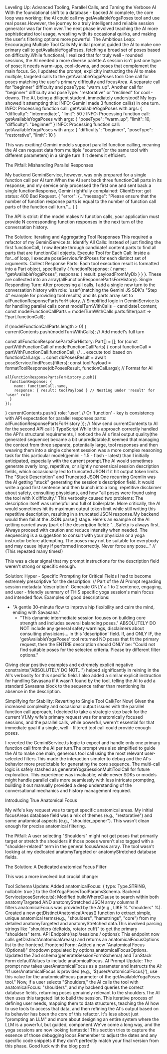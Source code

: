 
Leveling Up: Advanced Tooling, Parallel Calls, and Taming the Verbose AI
With the foundational shift to a database - backed AI complete, the core loop was working: the AI could call my getAvailableYogaPoses tool and use real poses.However, the journey to a truly intelligent and reliable session generator was far from over.The next phase involved teaching the AI more sophisticated tool usage, wrestling with its occasional quirks, and making the user's filtering options more powerful.
The Ambitious Leap: Encouraging Multiple Tool Calls
My initial prompt guided the AI to make one primary call to getAvailableYogaPoses, fetching a broad set of poses based on difficulty.While functional, I realized that for truly well - rounded sessions, the AI needed a more diverse palette.A session isn't just one type of pose; it needs warm-ups, cool-downs, and poses that complement the main focus.
So, I updated the prompt, explicitly instructing the AI to make multiple, targeted calls to the getAvailableYogaPoses tool:
One call for poses matching the user's primary difficulty and focusArea.
A separate call for "beginner" difficulty and poseType: "warm_up".
Another call for "beginner" difficulty and poseType: "restorative" or "reclined" for cool - downs.
The AI, being a diligent student, immediately understood! My logs showed it attempting this:
INFO: Gemini made 3 function call(s) in one turn.
  INFO: Processing function call: getAvailableYogaPoses with args: { "difficulty": "intermediate", "limit": 50 }
INFO: Processing function call: getAvailableYogaPoses with args: { "poseType": "warm_up", "limit": 10, "difficulty": "beginner" }
INFO: Processing function call: getAvailableYogaPoses with args: { "difficulty": "beginner", "poseType": "restorative", "limit": 10 }

This was exciting! Gemini models support parallel function calling, meaning the AI can request data from multiple "sources"(or the same tool with different parameters) in a single turn if it deems it efficient.

The Pitfall: Mishandling Parallel Responses

My backend GeminiService, however, was only prepared for a single function call per AI turn.When the AI sent back three functionCall parts in its response, and my service only processed the first one and sent back a single functionResponse, Gemini rightfully complained:
ClientError: got status: 400 Bad Request. { "error": {..."message": "Please ensure that the number of function response parts is equal to the number of function call parts of the function call turn."... } }

The API is strict: if the model makes N function calls, your application must provide N corresponding function responses in the next turn of the conversation history.

The Solution: Iterating and Aggregating Tool Responses
This required a refactor of my GeminiService.ts:
Identify All Calls: Instead of just finding the first functionCall, I now iterate through candidate1.content.parts to find all parts that are functionCall objects.
Execute Tool for Each Call: Inside a for...of loop, I execute poseService.findPoses for each distinct set of arguments.
Collect Response Parts: Each tool execution result is formatted into a Part object, specifically { functionResponse: { name: "getAvailableYogaPoses", response: { result: payloadFromMyDb } } }. These are collected into an array(allFunctionResponsePartsForHistory).
Single Responding Turn: After processing all calls, I add a single new turn to the conversation history with role: 'user'(matching the Gemini JS SDK's "Step 4" example for providing tool results) and its parts array set to allFunctionResponsePartsForHistory.
// Simplified logic in GeminiService.ts for handling parallel calls
const modelTurnWithCalls = candidate1.content;
const modelFunctionCallParts = modelTurnWithCalls.parts.filter(part => !!part.functionCall);

if (modelFunctionCallParts.length > 0) {
  currentContents.push(modelTurnWithCalls); // Add model's full turn

  const allFunctionResponsePartsForHistory: Part[] = [];
  for (const partWithFunctionCall of modelFunctionCallParts) {
    const functionCall = partWithFunctionCall.functionCall;
    // ... execute tool based on functionCall.args ...
    const dbPosesResult = await poseService.findPoses(filters);
    const toolPayload = formatToolResponse(dbPosesResult, functionCall.args); // Format for AI

    allFunctionResponsePartsForHistory.push({
      functionResponse: {
        name: functionCall.name,
        response: { result: toolPayload } // Nesting under 'result' for 'user' role
      }
    });
  }
  currentContents.push({
    role: 'user', // Or 'function' - key is consistency with API expectation for parallel responses
    parts: allFunctionResponsePartsForHistory
  });
  // Now send currentContents to AI for the second API call
}
TypeScript
While this approach correctly handled the API's structural requirements, I noticed the AI's final output quality(the generated sequence) became a bit unpredictable.It seemed that managing the context from three separate, potentially large, tool responses and then weaving them into a single coherent session was a more complex reasoning task for this particular model(gemini - 1.5 - flash - latest) than I initially anticipated, especially with the current prompt.The AI would sometimes generate overly long, repetitive, or slightly nonsensical session description fields, which occasionally led to truncated JSON if it hit output token limits.
  The "Stuck Description" and Truncated JSON
One recurring Gremlin was the AI getting "stuck" generating the session's description field. It would write a good first sentence and then launch into a long, repetitive disclaimer about safety, consulting physicians, and how "all poses were found using the tool with X difficulty." This verbosity caused two problems:
The description itself was unhelpful and full of boilerplate.
More critically, the AI would sometimes hit its maximum output token limit while still writing this repetitive description, resulting in a truncated JSON response.My backend would then fail at the JSON.parse() stage.
  Here's an example of the AI getting carried away (part of the description field):
"...Safety is always first. Always proceed with caution and reduce intensity when needed. The sequencing is a suggestion to consult with your physician or a yoga instructor before attempting. The poses may not be suitable for everybody and may cause injury if performed incorrectly. Never force any pose..." // (This repeated many times!)

This was a clear signal that my prompt instructions for the description field weren't strong or specific enough.

Solution: Hyper - Specific Prompting for Critical Fields
I had to become extremely prescriptive for the description:
  // Part of the AI Prompt regarding session metadata
  'description': Generate ONLY a 1 to 2 sentence, engaging, and user - friendly summary of THIS specific yoga session's main focus and intended flow.
    Examples of good descriptions:
- "A gentle 30-minute flow to improve hip flexibility and calm the mind, ending with Savasana."
  - "This dynamic intermediate session focuses on building core strength and includes several balancing poses."
    ABSOLUTELY DO NOT include any general safety warnings, disclaimers about consulting physicians... in this 'description' field.
  If, and ONLY IF, the 'getAvailableYogaPoses' tool returned NO poses that fit the primary request, then the ENTIRE description should ONLY be: "Could not find suitable poses for the selected criteria. Please try different filter options."

Giving clear positive examples and extremely explicit negative constraints("ABSOLUTELY DO NOT...") helped significantly in reining in the AI's verbosity for this specific field. I also added a similar explicit instruction for handling Savasana if it wasn't found by the tool, telling the AI to add a standard Savasana block to the sequence rather than mentioning its absence in the description.

Simplifying for Stability: Reverting to Single Tool Call(For Now)
Given the increased complexity and occasional output issues with the parallel function call approach, I decided to take a strategic step back for the current V1.My wife's primary request was for anatomically focused sessions, and the parallel calls, while powerful, weren't essential for that immediate goal if a single, well - filtered tool call could provide enough poses.

I reverted the GeminiService.ts logic to expect and handle only one primary function call from the AI per turn.The prompt was also simplified to guide the AI to make one main, generous tool call using the most relevant user-selected filters.This made the interaction simpler to debug and the AI's behavior more predictable for generating the core sequence. The multi-call logic is safely stashed as generateYogaSessionMultiToolCall for future exploration. This experience was invaluable; while newer SDKs or models might handle parallel calls more seamlessly with less intricate prompting, building it out manually provided a deep understanding of the conversational mechanics and history management required.

Introducing True Anatomical Focus

My wife's key request was to target specific anatomical areas. My initial focusAreas database field was a mix of themes (e.g., "restorative") and some anatomical aspects (e.g., "shoulder_opener"). This wasn't clean enough for precise anatomical filtering.

The Pitfall: A user selecting "Shoulders" might not get poses that primarily target or stretch the shoulders if those poses weren't also tagged with a "shoulder-related" term in the general focusAreas array. The tool wasn't looking at my dedicated anatomyTargeted or anatomyStretched database fields.

The Solution: A Dedicated anatomicalFocus Filter

This was a more involved but crucial change:

Tool Schema Update: Added anatomicalFocus: { type: Type.STRING, nullable: true } to the GetYogaPosesToolParamsSchema.
Backend Service(poseService.ts):
Modified buildWhereClause to search within both anatomyTargeted AND anatomyStretched JSON array columns if filters.anatomicalFocus was provided by the AI(e.g., LIKE % "shoulders" %).
Created a new getDistinctAnatomicalAreas() function to extract simple, unique anatomical terms(e.g., "shoulders", "hamstrings", "core") from my detailed anatomyTargeted and anatomyStretched data.This involved parsing strings like "shoulders (deltoids, rotator cuff)" to get the primary "shoulders" term.
API Endpoint(/api/sessions / options): This endpoint now calls getDistinctAnatomicalAreas() and returns an anatomicalFocusOptions list to the frontend.
Frontend Form:
Added a new "Anatomical Focus (Optional)" dropdown populated by options.anatomicalFocusOptions.
Updated the Zod schema(generateSessionFormSchema) and TanStack Form defaultValues to include anatomicalFocus.
AI Prompt Update: The prompt now takes userAnatomicalFocus as a parameter and instructs the AI: "If userAnatomicalFocus is provided (e.g., '${userAnatomicalFocus}'), use this value for the anatomicalFocus parameter of the getAvailableYogaPoses tool."
Now, if a user selects "Shoulders," the AI calls the tool with anatomicalFocus: "shoulders", and my backend queries the correct database fields, returning poses genuinely relevant to the shoulders.The AI then uses this targeted list to build the session.
This iterative process of defining user needs, mapping them to data structures, teaching the AI how to use tools to access that data, and then refining the AI's output based on its behavior has been the core of this refactor. It's less about just "prompting an LLM" and more about designing an entire system where the LLM is a powerful, but guided, component.We've come a long way, and the yoga sessions are now looking fantastic!
This section tries to capture the essence of those debugging loops.Remember to adjust the dates and any specific code snippets if they don't perfectly match your final version from this phase. Good luck with the blog post!